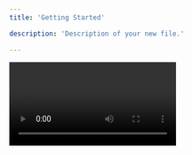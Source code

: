 ```yaml
---
title: 'Getting Started'

description: 'Description of your new file.'

---
```



<video>
  controls
  className="w-full aspect-video rounded-xl"
  src="https://www.youtube.com/watch?v=KoP9sNFdt24"
</video>
